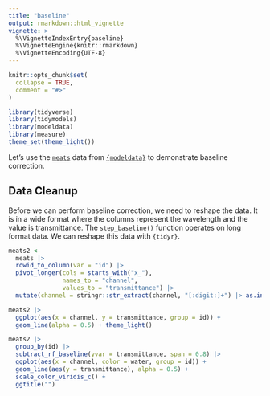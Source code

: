 ```yaml
---
title: "baseline"
output: rmarkdown::html_vignette
vignette: >
  %\VignetteIndexEntry{baseline}
  %\VignetteEngine{knitr::rmarkdown}
  %\VignetteEncoding{UTF-8}
---
```


```r
knitr::opts_chunk$set(
  collapse = TRUE,
  comment = "#>"
)
```

```r
library(tidyverse)
library(tidymodels)
library(modeldata)
library(measure)
theme_set(theme_light())
```

Let's use the [`meats`](https://modeldata.tidymodels.org/reference/meats.html) data from [`{modeldata}`](https://modeldata.tidymodels.org/) to demonstrate baseline correction.

## Data Cleanup

Before we can perform baseline correction, we need to reshape the data. It is in a wide format where the columns represent the wavelength and the value is transmittance. The `step_baseline()` function operates on long format data. We can reshape this data with `{tidyr}`.

```r
meats2 <- 
  meats |>
  rowid_to_column(var = "id") |> 
  pivot_longer(cols = starts_with("x_"),
               names_to = "channel",
               values_to = "transmittance") |> 
  mutate(channel = stringr::str_extract(channel, "[:digit:]+") |> as.integer())
```

```r
meats2 |>
  ggplot(aes(x = channel, y = transmittance, group = id)) + 
  geom_line(alpha = 0.5) + theme_light()
```


```r
meats2 |> 
  group_by(id) |> 
  subtract_rf_baseline(yvar = transmittance, span = 0.8) |> 
  ggplot(aes(x = channel, color = water, group = id)) + 
  geom_line(aes(y = transmittance), alpha = 0.5) +
  scale_color_viridis_c() + 
  ggtitle("")

```

